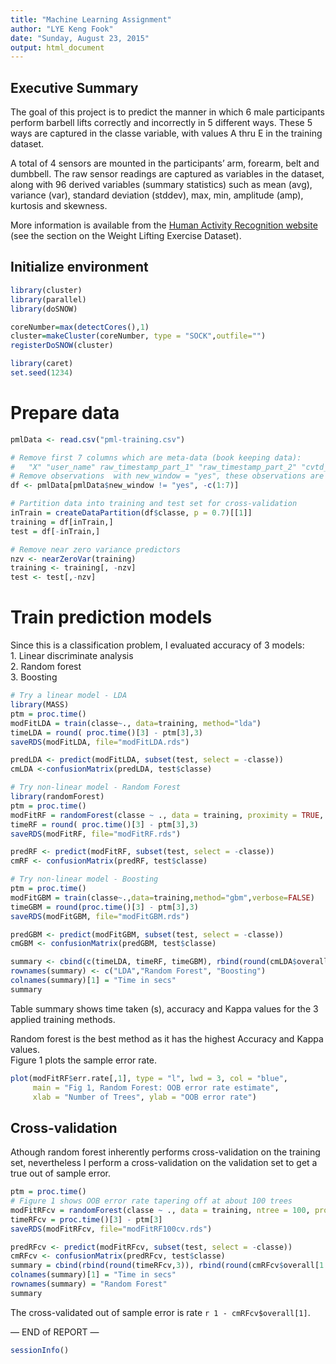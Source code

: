 ```yaml
---
title: "Machine Learning Assignment"
author: "LYE Keng Fook"
date: "Sunday, August 23, 2015"
output: html_document
---
```


## Executive Summary

The goal of this project is to predict the manner in which 6 male participants perform barbell lifts correctly and incorrectly in 5 different ways. These 5 ways are captured in the classe variable, with values A thru E in the training dataset. 

A total of 4 sensors are mounted in the participants' arm, forearm, belt and dumbbell. The raw sensor readings are captured as variables in the dataset, along with 96 derived variables (summary statistics) such as mean (avg), variance (var), standard deviation (stddev), max, min, amplitude (amp), kurtosis and skewness.

More information is available from the [Human Activity Recognition website](http://groupware.les.inf.puc-rio.br/har) (see the section on the Weight Lifting Exercise Dataset). 

## Initialize environment
```r
library(cluster)
library(parallel)
library(doSNOW)

coreNumber=max(detectCores(),1)
cluster=makeCluster(coreNumber, type = "SOCK",outfile="")
registerDoSNOW(cluster)

library(caret)
set.seed(1234)
```

# Prepare data
```r
pmlData <- read.csv("pml-training.csv")

# Remove first 7 columns which are meta-data (book keeping data): 
#   "X" "user_name" raw_timestamp_part_1" "raw_timestamp_part_2" "cvtd_timestamp" "new_window" "num_window"
# Remove observations  with new_window = "yes", these observations are summary statistics. 
df <- pmlData[pmlData$new_window != "yes", -c(1:7)]

# Partition data into training and test set for cross-validation 
inTrain = createDataPartition(df$classe, p = 0.7)[[1]]
training = df[inTrain,]
test = df[-inTrain,]

# Remove near zero variance predictors
nzv <- nearZeroVar(training)
training <- training[, -nzv]
test <- test[,-nzv]
```


# Train prediction models
Since this is a classification problem, I evaluated accuracy of 3 models:   
1. Linear discriminate analysis   
2. Random forest   
3. Boosting   
```r
# Try a linear model - LDA
library(MASS)
ptm = proc.time()
modFitLDA = train(classe~., data=training, method="lda")
timeLDA = round( proc.time()[3] - ptm[3],3)
saveRDS(modFitLDA, file="modFitLDA.rds")

predLDA <- predict(modFitLDA, subset(test, select = -classe))
cmLDA <-confusionMatrix(predLDA, test$classe)
```

```r
# Try non-linear model - Random Forest
library(randomForest)
ptm = proc.time()
modFitRF = randomForest(classe ~ ., data = training, proximity = TRUE, importance = TRUE)
timeRF = round( proc.time()[3] - ptm[3],3)
saveRDS(modFitRF, file="modFitRF.rds")

predRF <- predict(modFitRF, subset(test, select = -classe))
cmRF <- confusionMatrix(predRF, test$classe)
```

```r
# Try non-linear model - Boosting
ptm = proc.time()
modFitGBM = train(classe~.,data=training,method="gbm",verbose=FALSE)
timeGBM = round(proc.time()[3] - ptm[3],3)
saveRDS(modFitGBM, file="modFitGBM.rds")

predGBM <- predict(modFitGBM, subset(test, select = -classe))
cmGBM <- confusionMatrix(predGBM, test$classe)
```

```r
summary <- cbind(c(timeLDA, timeRF, timeGBM), rbind(round(cmLDA$overall[1:2],3), round(cmRF$overall[1:2],3), round(cmGBM$overall[1:2],3)))
rownames(summary) <- c("LDA","Random Forest", "Boosting")
colnames(summary)[1] = "Time in secs"
summary
```
Table summary shows time taken (s), accuracy and Kappa values for the 3 applied training methods.

Random forest is the best method as it has the highest Accuracy and Kappa values.   
Figure 1 plots the sample error rate.   
```r
plot(modFitRF$err.rate[,1], type = "l", lwd = 3, col = "blue",
     main = "Fig 1, Random Forest: OOB error rate estimate",
     xlab = "Number of Trees", ylab = "OOB error rate")
```

## Cross-validation
Athough random forest inherently performs cross-validation on the training set, nevertheless I perform a cross-validation on the validation set to get a true out of sample error. 
```r
ptm = proc.time()
# Figure 1 shows OOB error rate tapering off at about 100 trees
modFitRFcv = randomForest(classe ~ ., data = training, ntree = 100, proximity = TRUE, importance = TRUE)
timeRFcv = proc.time()[3] - ptm[3]
saveRDS(modFitRFcv, file="modFitRF100cv.rds")

predRFcv <- predict(modFitRFcv, subset(test, select = -classe))
cmRFcv <- confusionMatrix(predRFcv, test$classe)
summary = cbind(rbind(round(timeRFcv,3)), rbind(round(cmRFcv$overall[1:2],3)) )
colnames(summary)[1] = "Time in secs"
rownames(summary) = "Random Forest"
summary
```
The cross-validated out of sample error is rate `r 1 - cmRFcv$overall[1]`.

--- END of REPORT ---
```r
sessionInfo()
```
